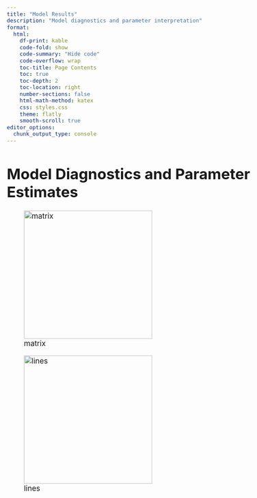 ```yaml
---
title: "Model Results"
description: "Model diagnostics and parameter interpretation"
format:
  html:
    df-print: kable
    code-fold: show
    code-summary: "Hide code"
    code-overflow: wrap
    toc-title: Page Contents
    toc: true
    toc-depth: 2
    toc-location: right
    number-sections: false
    html-math-method: katex
    css: styles.css
    theme: flatly
    smooth-scroll: true
editor_options: 
  chunk_output_type: console
---
```


```{=html}
<style type="text/css">

body, td {
   font-size: 13pt;
}
code.r{
  font-size: 9pt;
}
pre {
  font-size: 11pt
}
</style>
```

# Model Diagnostics and Parameter Estimates 


![matrix](https://github.com/JMHumphreys/flusion/blob/main/images/matrix.png){width=300}



![lines](https://github.com/JMHumphreys/flusion/blob/main/images/lines.png){width=300}